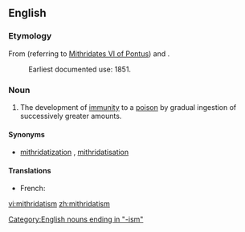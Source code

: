 ==English==

===Etymology===
From {{term||Mithridates}} (referring to [[w:Mithridates VI of Pontus|Mithridates VI of Pontus]]) and {{term|-ism}}.
:Earliest documented use: 1851.

===Noun===
{{wikipedia}}
{{en-noun|-}}

# The development of [[immunity]] to a [[poison]] by gradual ingestion of successively greater amounts.

====Synonyms====
* {{sense|development of immunity}} [[mithridatization]] {{qualifier|rare|US}}, [[mithridatisation]] {{qualifier|rare|UK}}

====Translations====
{{trans-top|The development of immunity to a poison}}
* French: {{t+|fr|mithridatisation|f}}
{{trans-mid}}
{{trans-bottom}}

[[Category:English nouns ending in "-ism"]]

[[vi:mithridatism]]
[[zh:mithridatism]]